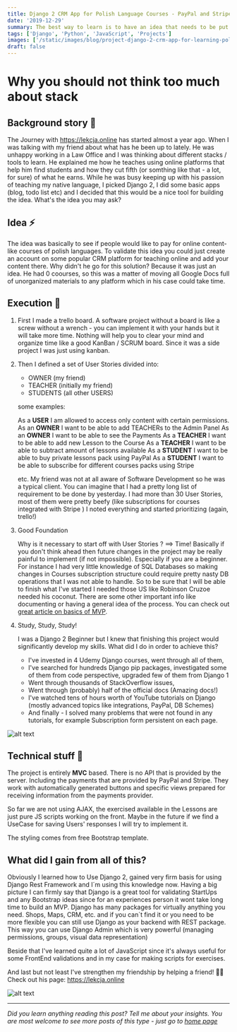 ```yaml
---
title: Django 2 CRM App for Polish Language Courses - PayPal and Stripe
date: '2019-12-29'
summary: The best way to learn is to have an idea that needs to be put in motion. How my friend´s need became a fuel to learn Django 2.
tags: ['Django', 'Python', 'JavaScript', 'Projects']
images: ['/static/images/blog/project-django-2-crm-app-for-learning-polish/crm-django-app-for-online-courses.png']
draft: false
---
```


# Why you should not think too much about stack

## Background story 📢

The Journey with https://lekcja.online has started almost a year ago. When I was talking with my friend about what has he been up to lately. He was unhappy working in a Law Office and I was thinking about different stacks / tools to learn. He explained me how he teaches using online platforms that help him find students and how they cut fifth (or somthing like that - a lot, for sure) of what he earns. While he was busy keeping up with his passion of teaching my native language, I picked Django 2, I did some basic apps (blog, todo list etc) and I decided that this would be a nice tool for building the idea. What's the idea you may ask?

## Idea ⚡️

The idea was basically to see if people would like to pay for online content-like courses of polish languages. To validate this idea you could just create an account on some popular CRM platform for teaching online and add your content there. Why didn't he go for this solution? Because it was just an idea. He had 0 coourses, so this was a matter of moving all Google Docs full of unorganized materials to any platform which in his case could take time.

## Execution 🔨

1. First I made a trello board. A software project without a board is like a screw without a wrench - you can implement it with your hands but it will take more time. Nothing will help you to clear your mind and organize time like a good KanBan / SCRUM board. Since it was a side project I was just using kanban.

2. Then I defined a set of User Stories divided into:

   - OWNER (my friend)
   - TEACHER (initially my friend)
   - STUDENTS (all other USERS)

   some examples:

   As a **USER** I am allowed to access only content with certain permissions.
   As an **OWNER** I want to be able to add TEACHERs to the Admin Panel
   As an **OWNER** I want to be able to see the Payments
   As a **TEACHER** I want to be able to add new Lesson to the Course
   As a **TEACHER** I want to be able to subtract amount of lessons available
   As a **STUDENT** I want to be able to buy private lessons pack using PayPal
   As a **STUDENT** I want to be able to subscribe for different courses packs using Stripe

   etc.
   My friend was not at all aware of Software Development so he was a typical client. You can imagine that I had a pretty long list of requirement to be done by yesterday. I had more than 30 User Stories, most of them were pretty beefy (like subscriptions for courses integrated with Stripe )
   I noted everything and started prioritizing (again, trello!)

3. Good Foundation

   Why is it necessary to start off with User Stories ? ==> Time!
   Basically if you don't think ahead then future changes in the project may be really painful to implement (if not impossible). Especially if you are a beginner. For instance I had very little knowledge of SQL Databases so making changes in Courses subscription structure could require pretty nasty DB operations that I was not able to handle. So to be sure that I will be able to finish what I've started I needed those US like Robinson Cruzoe needed his coconut. There are some other important info like documenting or having a general idea of the process. You can check out [great article on basics of MVP][1].

   [1]: https://dev.to/guin/a-plan-for-planning-your-first-side-project-2b2l

4. Study, Study, Study!

   I was a Django 2 Beginner but I knew that finishing this project would significantly develop my skills. What did I do in order to achieve this?

   - I've invested in 4 Udemy Django courses, went through all of them,
   - I've searched for hundreds Django pip packages, investigated some of them from code perspective, upgraded few of them from Django 1
   - Went through thousands of StackOverflow issues,
   - Went through (probably) half of the official docs (Amazing docs!)
   - I've watched tens of hours worth of YouTube tutorials on Django (mostly advanced topics like integrations, PayPal, DB Schemes)
   - And finally - I solved many problems that were not found in any tutorials, for example Subscription form persistent on each page.

![alt text](/static/images/blog/project-django-2-crm-app-for-learning-polish/lekcja-online-django-2-forms-context-data.png 'Django Newsletter Persistent on Each view')

## Technical stuff 💾

The project is entirely **MVC** based. There is no API that is provided by the server. Including the payments that are provided by PayPal and Stripe. They work with automatically generated buttons and specific views prepared for receiving information from the payments provider.

So far we are not using AJAX, the exercised available in the Lessons are just pure JS scripts working on the front. Maybe in the future if we find a UseCase for saving Users' responses I will try to implement it.

The styling comes from free Bootstrap template.

## What did I gain from all of this?

Obviously I learned how to Use Django 2, gained very firm basis for using Django Rest Framework and I´m using this knowledge now.
Having a big picture I can firmly say that Django is a great tool for validating StartUps and any Bootstrap ideas since for an experiences person it wont take long time to build an MVP.
Django has many packages for virtually anything you need. Shops, Maps, CRM, etc. and if you can´t find it or you need to be more flexible you can still use Django as your backend with REST package. This way you can use Django Admin which is very powerful (managing permissions, groups, visual data representation)

Beside that I've learned quite a lot of JavaScript since it's always useful for some FrontEnd validations and in my case for making scripts for exercises.

And last but not least I've strengthen my friendship by helping a friend! 💪🚴
Check out his page: https://lekcja.online

![alt text](/static/images/blog/project-django-2-crm-app-for-learning-polish/lekcja-online-how-programming-strengthens-the-friendships.jpeg 'Building Software Product with a Friend')

---

_Did you learn anything reading this post? Tell me about your insights. You are most welcome to see more posts of this type - just go to [home page][100]_

[100]: https://hvitis.dev

